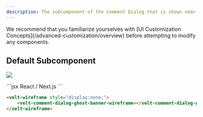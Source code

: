 ```yaml
---
description: The subcomponent of the Comment Dialog that is shown near the Header when the Comment is a Private Comment.
---
```


<Note>
We recommend that you familiarize yourselves with [UI Customization Concepts](/advanced-customization/overview) before attempting to modify any components.
</Note>


## Default Subcomponent

![](/images/customization/velt-comment-dialog-sub-1.png)

<RequestExample>
```jsx React / Next.js
<VeltWireframe>
    <VeltCommentDialogWireframe.PrivateBanner />
</VeltWireframe>
```

```HTML HTML 
<velt-wireframe style="display:none;">
    <velt-comment-dialog-ghost-banner-wireframe></velt-comment-dialog-ghost-banner-wireframe>
</velt-wireframe>
```
</RequestExample>

